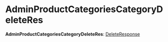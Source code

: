 
# AdminProductCategoriesCategoryDeleteRes

 **AdminProductCategoriesCategoryDeleteRes**: [DeleteResponse](../../interfaces/medusa.DeleteResponse/page.mdx)
